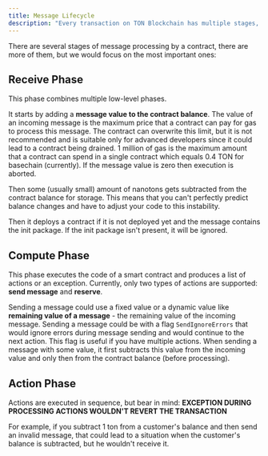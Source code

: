 ```yaml
---
title: Message Lifecycle
description: "Every transaction on TON Blockchain has multiple stages, where compute and action ones are the most important for message lifecycle"
---
```


There are several stages of message processing by a contract, there are more of them, but we would focus on the most important ones:

## Receive Phase

This phase combines multiple low-level phases. 

It starts by adding a **message value to the contract balance**. The value of an incoming message is the maximum price that a contract can pay for gas to process this message. The contract can overwrite this limit, but it is not recommended and is suitable only for advanced developers since it could lead to a contract being drained. 1 million of gas is the maximum amount that a contract can spend in a single contract which equals 0.4 TON for basechain (currently). If the message value is zero then execution is aborted.

Then some (usually small) amount of nanotons gets subtracted from the contract balance for storage. This means that you can't perfectly predict balance changes and have to adjust your code to this instability.

Then it deploys a contract if it is not deployed yet and the message contains the init package. If the init package isn't present, it will be ignored.

## Compute Phase

This phase executes the code of a smart contract and produces a list of actions or an exception. Currently, only two types of actions are supported: **send message** and **reserve**.

Sending a message could use a fixed value or a dynamic value like **remaining value of a message** - the remaining value of the incoming message. Sending a message could be with a flag `SendIgnoreErrors` that would ignore errors during message sending and would continue to the next action. This flag is useful if you have multiple actions. When sending a message with some value, it first subtracts this value from the incoming value and only then from the contract balance (before processing).

## Action Phase

Actions are executed in sequence, but bear in mind:
**EXCEPTION DURING PROCESSING ACTIONS WOULDN'T REVERT THE TRANSACTION**

For example, if you subtract 1 ton from a customer's balance and then send an invalid message, that could lead to a situation when the customer's balance is subtracted, but he wouldn't receive it.
